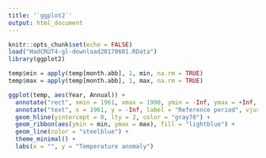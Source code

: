 ```yaml
---
title: '`ggplot2`'
output: html_document
---
```


```r
knitr::opts_chunk$set(echo = FALSE)
load("HadCRUT4-gl-download20170601.RData")
library(ggplot2)

temp$min = apply(temp[month.abb], 1, min, na.rm = TRUE)
temp$max = apply(temp[month.abb], 1, max, na.rm = TRUE)
```


```r
ggplot(temp, aes(Year, Annual)) +
  annotate("rect", xmin = 1961, xmax = 1990, ymin = -Inf, ymax = +Inf, fill = "gray90") +
  annotate("text", x = 1961, y = -Inf, label = "Reference period", vjust = -.5, hjust = 0, size = 3) +
  geom_hline(yintercept = 0, lty = 2, color = "gray70") +
  geom_ribbon(aes(ymin = min, ymax = max), fill = "lightblue") +
  geom_line(color = "steelblue") +
  theme_minimal() +
  labs(x = "", y = "Temperature anomaly")
```

